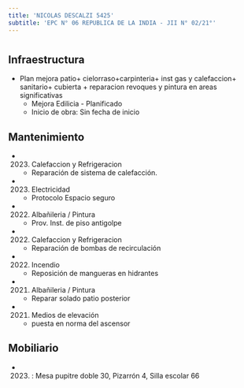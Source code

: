 ```yaml
---
title: 'NICOLAS DESCALZI 5425'
subtitle: 'EPC N° 06 REPUBLICA DE LA INDIA - JII N° 02/21°'
---
```


#
## Infraestructura

* Plan mejora patio+ cielorraso+carpinteria+ inst gas y calefaccion+ sanitario+ cubierta + reparacion revoques y pintura en areas significativas 
    + Mejora Edilicia - Planificado 
    + Inicio de obra: Sin fecha de inicio 






## Mantenimiento

*  (2023) Calefaccion y Refrigeracion 
    + Reparación de sistema de calefacción.

*  (2023) Electricidad 
    + Protocolo Espacio seguro

*  (2022) Albañileria / Pintura 
    + Prov. Inst.  de piso antigolpe

*  (2022) Calefaccion y Refrigeracion 
    + Reparación de bombas de recirculación

*  (2022) Incendio 
    + Reposición de mangueras en hidrantes

*  (2021) Albañileria / Pintura 
    + Reparar solado patio posterior

*  (2021) Medios de elevación 
    + puesta en norma del ascensor





## Mobiliario

*  (2023) : Mesa pupitre doble 30, Pizarrón 4, Silla escolar 66 



